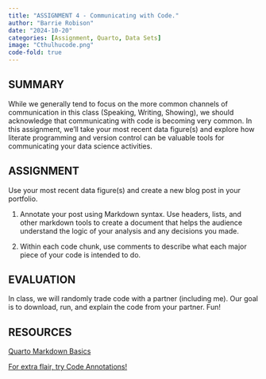 ```yaml
---
title: "ASSIGNMENT 4 - Communicating with Code."
author: "Barrie Robison"
date: "2024-10-20"
categories: [Assignment, Quarto, Data Sets]
image: "Cthulhucode.png"
code-fold: true
---
```


## SUMMARY

While we generally tend to focus on the more common channels of communication in this class (Speaking, Writing, Showing), we should acknowledge that communicating with code is becoming very common.  In this assignment, we'll take your most recent data figure(s) and explore how literate programming and version control can be valuable tools for communicating your data science activities.


## ASSIGNMENT

Use your most recent data figure(s) and create a new blog post in your portfolio.  

1. Annotate your post using Markdown syntax.  Use headers, lists, and other markdown tools to create a document that helps the audience understand the logic of your analysis and any decisions you made.

2. Within each code chunk, use comments to describe what each major piece of your code is intended to do.

## EVALUATION

In class, we will randomly trade code with a partner (including me).  Our goal is to download, run, and explain the code from your partner.  Fun!


## RESOURCES

[Quarto Markdown Basics](https://quarto.org/docs/authoring/markdown-basics.html){target="_blank"}


[For extra flair, try Code Annotations!](https://quarto.org/docs/authoring/code-annotation.html){target="_blank"}

